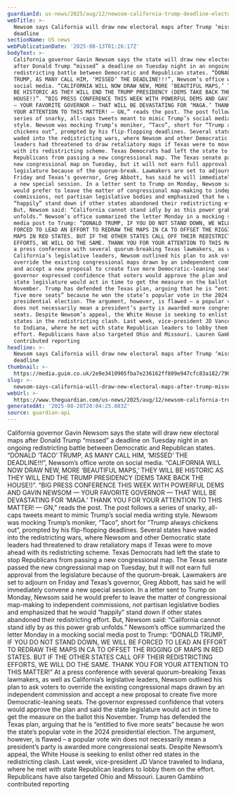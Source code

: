 ```yaml
---
guardianId: us-news/2025/aug/12/newsom-california-trump-deadline-electoral-maps
webTitle: >-
  Newsom says California will draw new electoral maps after Trump ‘missed’
  deadline
sectionName: US news
webPublicationDate: '2025-08-13T01:26:17Z'
bodyText: >-
  California governor Gavin Newsom says the state will draw new electoral maps
  after Donald Trump “missed” a deadline on Tuesday night in an ongoing
  redistricting battle between Democratic and Republican states. “DONALD ‘TACO’
  TRUMP, AS MANY CALL HIM, ‘MISSED’ THE DEADLINE!!!”, Newsom’s office wrote on
  social media. “CALIFORNIA WILL NOW DRAW NEW, MORE ‘BEAUTIFUL MAPS,’ THEY WILL
  BE HISTORIC AS THEY WILL END THE TRUMP PRESIDENCY (DEMS TAKE BACK THE
  HOUSE!)”. “BIG PRESS CONFERENCE THIS WEEK WITH POWERFUL DEMS AND GAVIN NEWSOM
  — YOUR FAVORITE GOVERNOR — THAT WILL BE DEVASTATING FOR ‘MAGA.’ THANK YOU FOR
  YOUR ATTENTION TO THIS MATTER! — GN,” reads the post. The post follows a
  series of snarky, all-caps tweets meant to mimic Trump’s social media writing
  style. Newsom was mocking Trump’s moniker, “Taco”, short for “Trump always
  chickens out”, prompted by his flip-flopping deadlines. Several states have
  waded into the redistricting wars, where Newsom and other Democratic state
  leaders had threatened to draw retaliatory maps if Texas were to move ahead
  with its redistricting scheme. Texas Democrats had left the state to stop
  Republicans from passing a new congressional map. The Texas senate passed the
  new congressional map on Tuesday, but it will not earn full approval from the
  legislature because of the quorum-break. Lawmakers are set to adjourn on
  Friday and Texas’s governor, Greg Abbott, has said he will immediately convene
  a new special session. In a letter sent to Trump on Monday, Newsom said he
  would prefer to leave the matter of congressional map-making to independent
  commissions, not partisan legislative bodies and emphasized that he would
  “happily” stand down if other states abandoned their redistricting effort.
  But, Newsom said: “California cannot stand idly by as this power grab
  unfolds.” Newsom’s office summarized the letter Monday in a mocking social
  media post to Trump: “DONALD TRUMP, IF YOU DO NOT STAND DOWN, WE WILL BE
  FORCED TO LEAD AN EFFORT TO REDRAW THE MAPS IN CA TO OFFSET THE RIGGING OF
  MAPS IN RED STATES. BUT IF THE OTHER STATES CALL OFF THEIR REDISTRICTING
  EFFORTS, WE WILL DO THE SAME. THANK YOU FOR YOUR ATTENTION TO THIS MATTER!” At
  a press conference with several quorum-breaking Texas lawmakers, as well as
  California’s legislative leaders, Newsom outlined his plan to ask voters to
  override the existing congressional maps drawn by an independent commission
  and accept a new proposal to create five more Democratic-leaning seats. The
  governor expressed confidence that voters would approve the plan and said the
  state legislature would act in time to get the measure on the ballot this
  November. Trump has defended the Texas plan, arguing that he is “entitled to
  five more seats” because he won the state’s popular vote in the 2024
  presidential election. The argument, however, is flawed – a popular vote win
  does not necessarily mean a president’s party is awarded more congressional
  seats. Despite Newsom’s appeal, the White House is seeking to enlist other red
  states in the redistricting clash. Last week, vice-president JD Vance traveled
  to Indiana, where he met with state Republican leaders to lobby them on the
  effort. Republicans have also targeted Ohio and Missouri. Lauren Gambino
  contributed reporting
headline: >-
  Newsom says California will draw new electoral maps after Trump ‘missed’
  deadline
thumbnail: >-
  https://media.guim.co.uk/2e9e3410905fba7e236162ff809e947cfc83a182/790_0_4592_3675/500.jpg
slug: >-
  newsom-says-california-will-draw-new-electoral-maps-after-trump-missed-deadline
webUrl: >-
  https://www.theguardian.com/us-news/2025/aug/12/newsom-california-trump-deadline-electoral-maps
generatedAt: '2025-08-28T20:04:25.083Z'
source: guardian-api
---
```

California governor Gavin Newsom says the state will draw new electoral maps after Donald Trump “missed” a deadline on Tuesday night in an ongoing redistricting battle between Democratic and Republican states. “DONALD ‘TACO’ TRUMP, AS MANY CALL HIM, ‘MISSED’ THE DEADLINE!!!”, Newsom’s office wrote on social media. “CALIFORNIA WILL NOW DRAW NEW, MORE ‘BEAUTIFUL MAPS,’ THEY WILL BE HISTORIC AS THEY WILL END THE TRUMP PRESIDENCY (DEMS TAKE BACK THE HOUSE!)”. “BIG PRESS CONFERENCE THIS WEEK WITH POWERFUL DEMS AND GAVIN NEWSOM — YOUR FAVORITE GOVERNOR — THAT WILL BE DEVASTATING FOR ‘MAGA.’ THANK YOU FOR YOUR ATTENTION TO THIS MATTER! — GN,” reads the post. The post follows a series of snarky, all-caps tweets meant to mimic Trump’s social media writing style. Newsom was mocking Trump’s moniker, “Taco”, short for “Trump always chickens out”, prompted by his flip-flopping deadlines. Several states have waded into the redistricting wars, where Newsom and other Democratic state leaders had threatened to draw retaliatory maps if Texas were to move ahead with its redistricting scheme. Texas Democrats had left the state to stop Republicans from passing a new congressional map. The Texas senate passed the new congressional map on Tuesday, but it will not earn full approval from the legislature because of the quorum-break. Lawmakers are set to adjourn on Friday and Texas’s governor, Greg Abbott, has said he will immediately convene a new special session. In a letter sent to Trump on Monday, Newsom said he would prefer to leave the matter of congressional map-making to independent commissions, not partisan legislative bodies and emphasized that he would “happily” stand down if other states abandoned their redistricting effort. But, Newsom said: “California cannot stand idly by as this power grab unfolds.” Newsom’s office summarized the letter Monday in a mocking social media post to Trump: “DONALD TRUMP, IF YOU DO NOT STAND DOWN, WE WILL BE FORCED TO LEAD AN EFFORT TO REDRAW THE MAPS IN CA TO OFFSET THE RIGGING OF MAPS IN RED STATES. BUT IF THE OTHER STATES CALL OFF THEIR REDISTRICTING EFFORTS, WE WILL DO THE SAME. THANK YOU FOR YOUR ATTENTION TO THIS MATTER!” At a press conference with several quorum-breaking Texas lawmakers, as well as California’s legislative leaders, Newsom outlined his plan to ask voters to override the existing congressional maps drawn by an independent commission and accept a new proposal to create five more Democratic-leaning seats. The governor expressed confidence that voters would approve the plan and said the state legislature would act in time to get the measure on the ballot this November. Trump has defended the Texas plan, arguing that he is “entitled to five more seats” because he won the state’s popular vote in the 2024 presidential election. The argument, however, is flawed – a popular vote win does not necessarily mean a president’s party is awarded more congressional seats. Despite Newsom’s appeal, the White House is seeking to enlist other red states in the redistricting clash. Last week, vice-president JD Vance traveled to Indiana, where he met with state Republican leaders to lobby them on the effort. Republicans have also targeted Ohio and Missouri. Lauren Gambino contributed reporting
